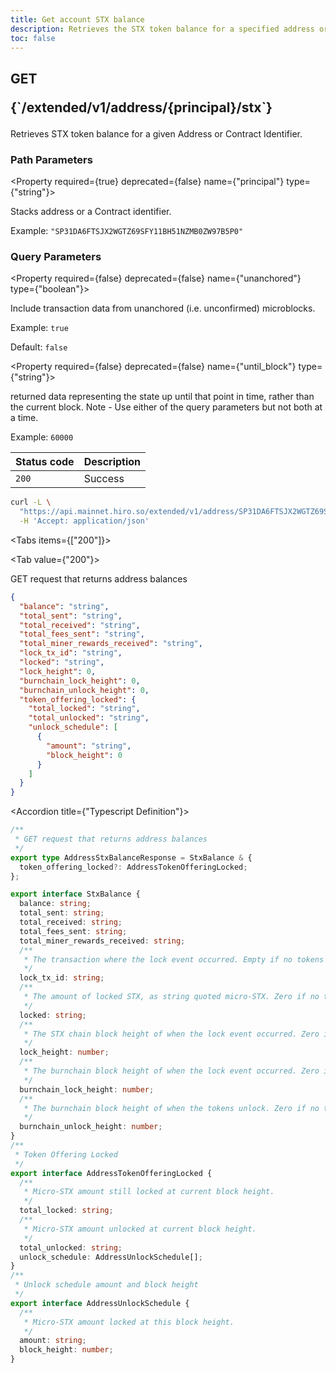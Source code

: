 ```yaml
---
title: Get account STX balance
description: Retrieves the STX token balance for a specified address or contract identifier.
toc: false
---
```



<Root>

<API>

<div className='flex-1'>

<h2 className="not-prose mb-2 inline-flex items-center gap-3 font-mono">
  <div className="rounded-lg border px-1 py-0.5 text-xs font-medium border-green-400/50 bg-green-400/20 text-green-600 dark:text-green-400">
    GET
  </div>
  <p className="text-xs break-words overflow-hidden w-[95%]">{`/extended/v1/address/{principal}/stx`}</p>
</h2>

Retrieves STX token balance for a given Address or Contract Identifier.

### Path Parameters

<Property required={true} deprecated={false} name={"principal"} type={"string"}>

Stacks address or a Contract identifier.

<span>Example:  `"SP31DA6FTSJX2WGTZ69SFY11BH51NZMB0ZW97B5P0"`</span>

</Property>

### Query Parameters

<Property required={false} deprecated={false} name={"unanchored"} type={"boolean"}>

Include transaction data from unanchored (i.e. unconfirmed) microblocks.

<span>Example:  `true`</span>

<span>Default:  `false`</span>

</Property>

<Property required={false} deprecated={false} name={"until_block"} type={"string"}>

returned data representing the state up until that point in time, rather than the current block. Note - Use either of the query parameters but not both at a time.

<span>Example:  `60000`</span>

</Property>

| Status code | Description   |
|:------------|:--------------|
| `200`       | Success       |

</div>

<APIExample>

```bash title="Terminal"
curl -L \
  "https://api.mainnet.hiro.so/extended/v1/address/SP31DA6FTSJX2WGTZ69SFY11BH51NZMB0ZW97B5P0/stx" \
  -H 'Accept: application/json'
```

<Tabs items={["200"]}>

<Tab value={"200"}>

GET request that returns address balances

```json title="Example Response"
{
  "balance": "string",
  "total_sent": "string",
  "total_received": "string",
  "total_fees_sent": "string",
  "total_miner_rewards_received": "string",
  "lock_tx_id": "string",
  "locked": "string",
  "lock_height": 0,
  "burnchain_lock_height": 0,
  "burnchain_unlock_height": 0,
  "token_offering_locked": {
    "total_locked": "string",
    "total_unlocked": "string",
    "unlock_schedule": [
      {
        "amount": "string",
        "block_height": 0
      }
    ]
  }
}
```

<Accordions>

<Accordion title={"Typescript Definition"}>

```ts
/**
 * GET request that returns address balances
 */
export type AddressStxBalanceResponse = StxBalance & {
  token_offering_locked?: AddressTokenOfferingLocked;
};

export interface StxBalance {
  balance: string;
  total_sent: string;
  total_received: string;
  total_fees_sent: string;
  total_miner_rewards_received: string;
  /**
   * The transaction where the lock event occurred. Empty if no tokens are locked.
   */
  lock_tx_id: string;
  /**
   * The amount of locked STX, as string quoted micro-STX. Zero if no tokens are locked.
   */
  locked: string;
  /**
   * The STX chain block height of when the lock event occurred. Zero if no tokens are locked.
   */
  lock_height: number;
  /**
   * The burnchain block height of when the lock event occurred. Zero if no tokens are locked.
   */
  burnchain_lock_height: number;
  /**
   * The burnchain block height of when the tokens unlock. Zero if no tokens are locked.
   */
  burnchain_unlock_height: number;
}
/**
 * Token Offering Locked
 */
export interface AddressTokenOfferingLocked {
  /**
   * Micro-STX amount still locked at current block height.
   */
  total_locked: string;
  /**
   * Micro-STX amount unlocked at current block height.
   */
  total_unlocked: string;
  unlock_schedule: AddressUnlockSchedule[];
}
/**
 * Unlock schedule amount and block height
 */
export interface AddressUnlockSchedule {
  /**
   * Micro-STX amount locked at this block height.
   */
  amount: string;
  block_height: number;
}

```

</Accordion>

</Accordions>

</Tab>

</Tabs>

</APIExample>

</API>

</Root>